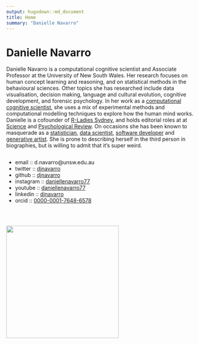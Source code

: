 ```yaml
---
output: hugodown::md_document
title: Home
summary: "Danielle Navarro"
---
```




# Danielle Navarro


Danielle Navarro is a computational cognitive scientist and Associate Professor at the University of New South Wales. Her research focuses on human concept learning and reasoning, and on statistical methods in the behavioural sciences. Other topics she has researched include data visualisation, decision making, language and cultural evolution, cognitive development, and forensic psychology. In her work as a [computational cognitive scientist](http://scholar.djnavarro.net), she uses a mix of experimental methods and computational modelling techniques to explore how the human mind works. Danielle is a cofounder of [R-Ladies Sydney](https://rladiessydney.org), and holds editorial roles at at [Science](https://www.sciencemag.org/) and [Psychological Review](https://www.apa.org/pubs/journals/rev/). On occasions she has been known to masquerade as a [statistician](https://learningstatisticswithr.com), [data scientist](https://robust-tools.djnavarro.net), [software developer](https://github.com/djnavarro) and [generative artist](https://art.djnavarro.net). She is prone to describing herself in the third person in biographies, but is willing to admit that it’s super weird.

<div class="container" style="display:flex; flex-flow: row wrap; justify-content: space-evenly;width:100%">
<div class="column" style="float:left;">

<ul class="fa-ul">
  <li><i class="fa-li fas fa-paper-plane"></i>email :: d.navarro@unsw.edu.au</li>
  <li><i class="fa-li fa fa-twitter"></i>twitter :: <a href="https://twitter.com/djnavarro">djnavarro</a></li>
  <li><i class="fa-li fab fa-github"></i>github :: <a href="https://github.com/djnavarro">djnavarro</a></li>
  <li><i class="fa-li fa fa-instagram"></i>instagram :: <a href="https://www.instagram.com/daniellenavarro77">daniellenavarro77</a></li>
  <li><i class="fa-li fab fa-youtube"></i>youtube :: <a href="https://www.youtube.com/DanielleNavarro77">daniellenavarro77</a></li>
  <li><i class="fa-li fab fa-linkedin"></i>linkedin :: <a href="https://www.linkedin.com/in/djnavarro/">djnavarro</a></li>
  <li><i class="fa-li fab fa-orcid"></i>orcid :: <a href="http://orcid.djnavarro.net">0000-0001-7648-6578</a></li>
<!--  <li><i class="fa-li fas fa-graduation-cap"></i>google scholar :: <a href="http://scholar.djnavarro.net">QPH_lRIAAAAJ</a></li> -->
<!--  <li><i class="fa-li fab fa-r-project"></i>rstudio :: <a href="https://education.rstudio.com/trainers/people/navarro+danielle/">here</a></li> -->
</ul>
<br>

</div>

<div class="column" style="float:left; width: 300px">
<img src="/header/postcard_bw.jpg" width = 300px>
</div>
</div>

&nbsp;